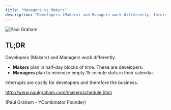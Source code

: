 ```yaml
---
title: "Managers vs Makers"
description: "Developers (Makers) and Managers work differently. Interrupts are costly for developers and therefore the business."
---
```

![Paul Graham](/assets/e5ae645-paul_graham.png)
## TL;DR

Developers (Makers) and Managers work differently.

- **Makers** plan in half-day blocks of time. These are developers.
- **Managers** plan to minimize empty 15-minute slots in their calendar.

Interrupts are costly for developers and therefore the business.

http://www.paulgraham.com/makersschedule.html

 (Paul Graham - YCombinator Founder)
